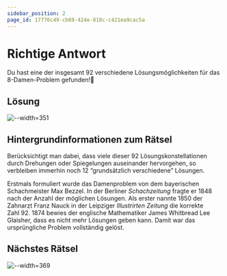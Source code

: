 ```yaml
---
sidebar_position: 2
page_id: 17776c49-cb69-424e-818c-c421ea9cac5a
---
```


# Richtige Antwort

Du hast eine der insgesamt 92 verschiedene Lösungsmöglichkeiten für das 8-Damen-Problem gefunden!🥳

## Lösung

![--width=351](./images/Loesung.jpeg)

## Hintergrundinformationen zum Rätsel

Berücksichtigt man dabei, dass viele dieser 92 Lösungskonstellationen durch Drehungen oder Spiegelungen auseinander hervorgehen, so verbleiben immerhin noch 12 “grundsätzlich verschiedene” Lösungen. 

Erstmals formuliert wurde das Damenproblem von dem bayerischen Schachmeister Max Bezzel. In der Berliner *Schachzeitung* fragte er 1848 nach der Anzahl der möglichen Lösungen. Als erster nannte 1850 der Zahnarzt Franz Nauck in der Leipziger *Illustrirten Zeitung* die korrekte Zahl 92. 1874 bewies der englische Mathematiker James Whitbread Lee Glaisher, dass es nicht mehr Lösungen geben kann. Damit war das ursprüngliche Problem vollständig gelöst.

## Nächstes Rätsel

![--width=369](./images/naechstes_raetsel.jpeg)